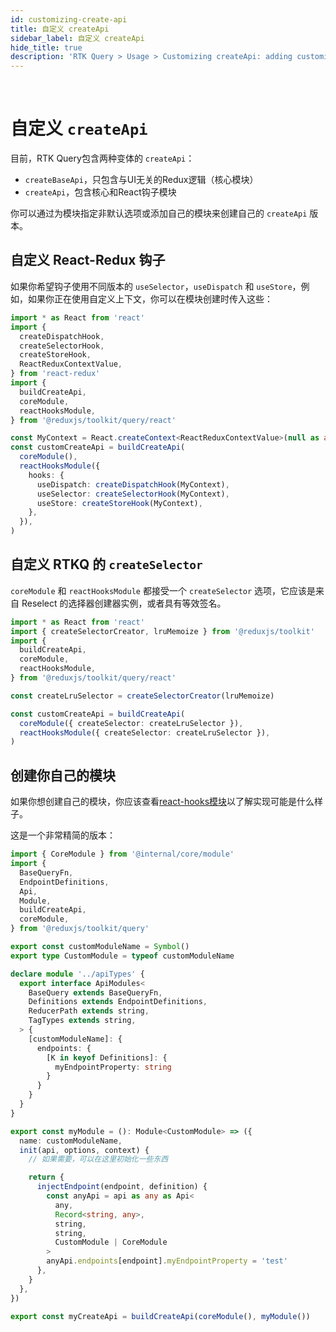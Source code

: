 ```yaml
---
id: customizing-create-api
title: 自定义 createApi
sidebar_label: 自定义 createApi
hide_title: true
description: 'RTK Query > Usage > Customizing createApi: adding customized variations'
---
```


&nbsp;

# 自定义 `createApi`

目前，RTK Query包含两种变体的 `createApi`：

- `createBaseApi`，只包含与UI无关的Redux逻辑（核心模块）
- `createApi`，包含核心和React钩子模块

你可以通过为模块指定非默认选项或添加自己的模块来创建自己的 `createApi` 版本。

## 自定义 React-Redux 钩子

如果你希望钩子使用不同版本的 `useSelector`，`useDispatch` 和 `useStore`，例如，如果你正在使用自定义上下文，你可以在模块创建时传入这些：

```ts
import * as React from 'react'
import {
  createDispatchHook,
  createSelectorHook,
  createStoreHook,
  ReactReduxContextValue,
} from 'react-redux'
import {
  buildCreateApi,
  coreModule,
  reactHooksModule,
} from '@reduxjs/toolkit/query/react'

const MyContext = React.createContext<ReactReduxContextValue>(null as any)
const customCreateApi = buildCreateApi(
  coreModule(),
  reactHooksModule({
    hooks: {
      useDispatch: createDispatchHook(MyContext),
      useSelector: createSelectorHook(MyContext),
      useStore: createStoreHook(MyContext),
    },
  }),
)
```

## 自定义 RTKQ 的 `createSelector`

`coreModule` 和 `reactHooksModule` 都接受一个 `createSelector` 选项，它应该是来自 Reselect 的选择器创建器实例，或者具有等效签名。

```ts
import * as React from 'react'
import { createSelectorCreator, lruMemoize } from '@reduxjs/toolkit'
import {
  buildCreateApi,
  coreModule,
  reactHooksModule,
} from '@reduxjs/toolkit/query/react'

const createLruSelector = createSelectorCreator(lruMemoize)

const customCreateApi = buildCreateApi(
  coreModule({ createSelector: createLruSelector }),
  reactHooksModule({ createSelector: createLruSelector }),
)
```

## 创建你自己的模块

如果你想创建自己的模块，你应该查看[react-hooks模块](https://github.com/reduxjs/redux-toolkit/blob/b74a52935a5840bebca5acdc8e2265e3b6497afa/src/query/react/module.ts)以了解实现可能是什么样子。

这是一个非常精简的版本：

```ts no-transpile
import { CoreModule } from '@internal/core/module'
import {
  BaseQueryFn,
  EndpointDefinitions,
  Api,
  Module,
  buildCreateApi,
  coreModule,
} from '@reduxjs/toolkit/query'

export const customModuleName = Symbol()
export type CustomModule = typeof customModuleName

declare module '../apiTypes' {
  export interface ApiModules<
    BaseQuery extends BaseQueryFn,
    Definitions extends EndpointDefinitions,
    ReducerPath extends string,
    TagTypes extends string,
  > {
    [customModuleName]: {
      endpoints: {
        [K in keyof Definitions]: {
          myEndpointProperty: string
        }
      }
    }
  }
}

export const myModule = (): Module<CustomModule> => ({
  name: customModuleName,
  init(api, options, context) {
    // 如果需要，可以在这里初始化一些东西

    return {
      injectEndpoint(endpoint, definition) {
        const anyApi = api as any as Api<
          any,
          Record<string, any>,
          string,
          string,
          CustomModule | CoreModule
        >
        anyApi.endpoints[endpoint].myEndpointProperty = 'test'
      },
    }
  },
})

export const myCreateApi = buildCreateApi(coreModule(), myModule())
```
